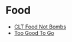 # Food

- [CLT Food Not Bombs](https://cltfnb.com)
- [Too Good To Go](https://www.toogoodtogo.com/en-us)
